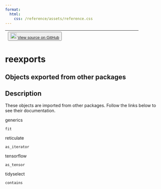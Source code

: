 ```yaml
---
format:
  html:
    css: /reference/assets/reference.css
---
```


| <button class="button"> ![](/reference/assets/GitHub-Mark-32px.png){width="20"} [View source on GitHub](https://github.com/rstudio/tfdatasets//blob/main/R/dataset_methods.R, R/feature_spec.R,#L) </button> |
|:------------------------------:|:--------------------------------------:|

# reexports

## Objects exported from other packages

## Description

These objects are imported from other packages. Follow the links below to see their documentation. 

  

generics

`fit`

  

reticulate

`as_iterator`

  

tensorflow

`as_tensor`

  

tidyselect

`contains`










